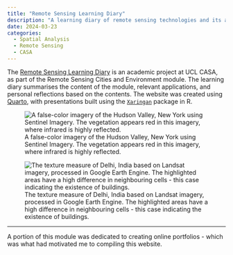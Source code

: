 ```yaml
---
title: "Remote Sensing Learning Diary"
description: "A learning diary of remote sensing technologies and its applications covered in a master's module at UCL CASA."
date: 2024-03-23
categories:
  - Spatial Analysis
  - Remote Sensing
  - CASA
---
```


The [Remote Sensing Learning Diary](https://sokimura39.github.io/RemoteSensingDiary/) is an academic project at UCL CASA, as part of the Remote Sensing Cities and Environment module. The learning diary summarises the content of the module, relevant applications, and personal reflections based on the contents. The website was created using [Quarto](https://quarto.org/), with presentations built using the [`Xaringan`](https://github.com/yihui/xaringan) package in R.

::: {layout=[[-1,4,-1,4,-1]] layout-valign="top"}

![A false-color imagery of the Hudson Valley, New York using Sentinel Imagery. The vegetation appears red in this imagery, where infrared is highly reflected.](img/rs_NYC_infrared.png)

![The texture measure of Delhi, India based on Landsat imagery, processed in Google Earth Engine. The highlighted areas have a high difference in neighbouring cells - this case indicating the existence of buildings.](img/rs_texture.png)

:::

-----

A portion of this module was dedicated to creating online portfolios - which was what had motivated me to compiling this website.

